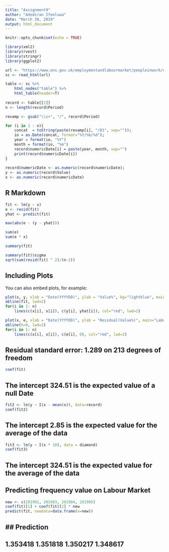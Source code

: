 ```yaml
---
title: "Assignment9"
author: "Adediran Ifeoluwa"
date: "March 30, 2019"
output: html_document
---
```


```r
knitr::opts_chunk$set(echo = TRUE)

library(xml2)
library(rvest)
library(stringr)
library(ggplot2)

url <- "https://www.ons.gov.uk/employmentandlabourmarket/peopleinwork/earningsandworkinghours/timeseries/kac3/lms"
sc <- read_html(url)

table <- sc %>%
    html_nodes("table") %>%
    html_table(header=T)
	
record <- table[[2]]
n <- length(record$Period) 

revamp <- gsub("\\s+", "/", record$Period) 

for (i in 1 : n){
    concat  = toString(paste(revamp[i], "/01", sep=""));
	io = as.Date(concat, format="%Y/%b/%d");
	year = format(io, "%Y")
	month = format(io, "%m") 
	record$numericDate[i] = paste(year, month, sep="")
    print(record$numericDate[i])
}
 
record$numericDate <- as.numeric(record$numericDate);
y <- as.numeric(record$Value)
x <- as.numeric(record$numericDate)


```

## R Markdown 

```r

fit <- lm(y ~ x)
e <- resid(fit)
yhat <- predict(fit)

max(abs(e - (y - yhat)))

sum(e)
sum(e * x)

summary(fit)

summary(fit)$sigma
sqrt(sum(resid(fit) ^ 2)/(n-2))

```

## Including Plots

You can also embed plots, for example:

```r

plot(x, y, xlab = "Date(YYYYDD)", ylab = "Value%", bg="lightblue", main="Labour Market Statistics SA AWE total pay WE growth year on year 3 months average", col="black", cex=1.1, pch=21, frame=FALSE)
abline(fit, lwd=2) 
for(i in 1: n)
	lines(c(x[i], x[i]), c(y[i], yhat[i]), col="red", lwd=2)

```
 
 
```r

plot(x, e, xlab = "Date(YYYYDD)", ylab = "Residual(Value%)", main="Labour Market Statistics SA AWE total pay WE growth year on year 3 months average", bg="lightblue", col="black", cex=2, pch=21, frame=FALSE)
abline(h=0, lwd=2) 
for(i in 1: n)
	lines(c(x[i], x[i]), c(e[i], 0), col="red", lwd=2)

```


## Residual standard error: 1.289 on 213 degrees of freedom

```r
coef(fit)
```
## The intercept 324.51 is the expected value of a null Date

```r
fit2 <- lm(y ~ I(x - mean(x)), data=record)
coef(fit2)
```

## The intercept 2.85 is the expected value for the average of the data

```r
fit3 <- lm(y ~ I(x * 10), data = diamond)
coef(fit3)
```

## The intercept 324.51 is the expected value for the average of the data

## Predicting frequency value on Labour Market

```r
new <- c(201902, 201903, 201904, 201905)
coef(fit)[1] + coef(fit)[2] * new
predict(fit, newdata=data.frame(x=new))
```

## Prediction
---
1.353418 1.351818 1.350217 1.348617
---

